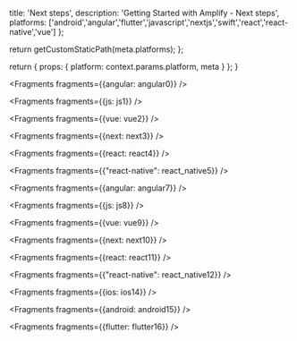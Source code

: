                  
  title: 'Next steps',
  description: 'Getting Started with Amplify - Next steps',
  platforms: ['android','angular','flutter','javascript','nextjs','swift','react','react-native','vue']
};

  return getCustomStaticPath(meta.platforms);
};

  return {
    props: {
      platform: context.params.platform,
      meta
    }
  };
}
          
      


<Fragments fragments={{angular: angular0}} />


<Fragments fragments={{js: js1}} />


<Fragments fragments={{vue: vue2}} />


<Fragments fragments={{next: next3}} />


<Fragments fragments={{react: react4}} />


<Fragments fragments={{"react-native": react_native5}} />


<Fragments fragments={{angular: angular7}} />


<Fragments fragments={{js: js8}} />


<Fragments fragments={{vue: vue9}} />


<Fragments fragments={{next: next10}} />


<Fragments fragments={{react: react11}} />


  <Fragments fragments={{"react-native": react_native12}} />


<Fragments fragments={{ios: ios14}} />


<Fragments fragments={{android: android15}} />


<Fragments fragments={{flutter: flutter16}} />
